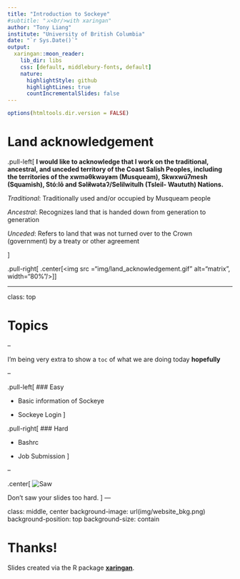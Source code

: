 ```yaml
---
title: "Introduction to Sockeye"
#subtitle: "⚔<br/>with xaringan"
author: "Tony Liang"
institute: "University of British Columbia"
date: "`r Sys.Date()`"
output:
  xaringan::moon_reader:
    lib_dir: libs
    css: [default, middlebury-fonts, default]
    nature:
      highlightStyle: github
      highlightLines: true
      countIncrementalSlides: false
---
```


<!----
background-image: url(https://upload.wikimedia.org/wikipedia/commons/b/be/Sharingan_triple.svg)
background-size: 100px
background-position: 90% 8%
----->

```r
options(htmltools.dir.version = FALSE)
```
<!---class: center, middle--->

# Land acknowledgement

.pull-left[
**I would like to acknowledge that I work on the traditional, ancestral, and unceded territory of the Coast Salish Peoples, including the territories of the xwməθkwəy̓əm (Musqueam), Skwxwú7mesh (Squamish), Stó:lō and Səl̓ílwətaʔ/Selilwitulh (Tsleil- Waututh) Nations.**

*Traditional*: Traditionally used and/or occupied by Musqueam people

*Ancestral*: Recognizes land that is handed down from generation to generation

*Unceded*: Refers to land that was not turned over to the Crown (government) by a treaty or other agreement

]

.pull-right[
.center[<img src ="img/land_acknowledgement.gif" alt="matrix", width="80%"/>]
]

---

class: top

# Topics

--

I'm being very extra to show a `toc` of what we are doing today **hopefully**

--

.pull-left[
### Easy

- Basic information of Sockeye

- Sockeye Login
]

.pull-right[
### Hard

- Bashrc

- Job Submission
]

--

.center[
![Saw](https://slides.yihui.name/gif/saw-branch.gif)

Don't saw your slides too hard.
]
---

class: middle, center
background-image: url(img/website_bkg.png)
background-position: top
background-size: contain

# Thanks!

Slides created via the R package [**xaringan**](https://github.com/yihui/xaringan).

